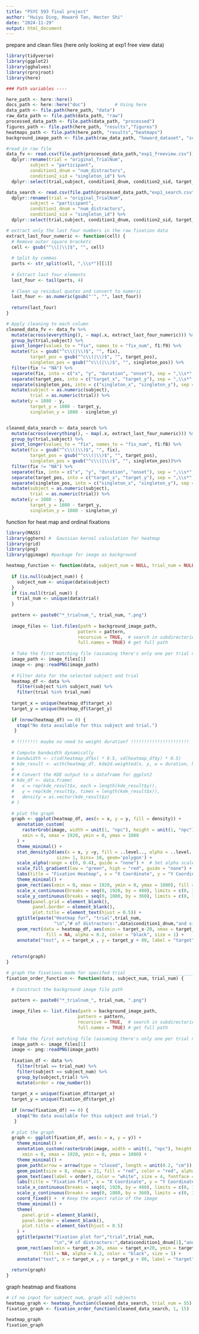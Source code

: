 ```yaml
---
title: "PSYC 593 final project"
author: "Huiyu Ding, Howard Tan, Hector Shi"
date: "2024-11-29"
output: html_document
---
```


prepare and clean files (here only looking at exp1 free view data)
```r

library(tidyverse)
library(ggplot2)
library(gghalves)
library(rprojroot) 
library(here) 

### Path variables ----

here_path <- here::here()
docs_path <- here::here("doc")           # Using here
data_path <- file.path(here_path, "data")
raw_data_path <- file.path(data_path, "raw")
processed_data_path <- file.path(data_path, "processed")
figures_path <- file.path(here_path, "results","figures")
heatmaps_path <- file.path(here_path, "results","heatmaps")
background_image_path <- file.path(raw_data_path, "howard_dataset", "screenshots", "exp1")

#read in raw file
data_fv <- read.csv(file.path(processed_data_path,"exp1_freeview.csv")) %>%
  dplyr::rename(trial = "original_TrialNum",
         subject = "participant",
         condition1_dnum = "num_distractors",
         condition2_sid = "singleton_id") %>%
  dplyr::select(trial,subject, condition1_dnum, condition2_sid, target_pos, singleton_pos, f1:f9)

data_search <- read.csv(file.path(processed_data_path,"exp1_search.csv")) %>%
  dplyr::rename(trial = "original_TrialNum",
         subject = "participant",
         condition1_dnum = "num_distractors",
         condition2_sid = "singleton_id") %>%
  dplyr::select(trial,subject, condition1_dnum, condition2_sid, target_pos, singleton_pos, f1:f8)

# extract only the last four numbers in the raw fixation data
extract_last_four_numeric <- function(cell) {
  # Remove outer square brackets
  cell <- gsub("^\\[|\\]$", "", cell)
  
  # Split by commas
  parts <- str_split(cell, ",\\s*")[[1]]
  
  # Extract last four elements
  last_four <- tail(parts, 4)
  
  # Clean up residual quotes and convert to numeric
  last_four <- as.numeric(gsub("'", "", last_four))
  
  return(last_four)
}

# Apply cleaning to each column
cleaned_data_fv <- data_fv %>%
  mutate(across(everything(), ~ map(.x, extract_last_four_numeric))) %>% 
  group_by(trial,subject) %>%
  pivot_longer(values_to = "fix", names_to = "fix_num", f1:f9) %>%
  mutate(fix = gsub("^c\\(|\\)$", "", fix),
         target_pos = gsub("^c\\(|\\)$", "", target_pos),
         singleton_pos = gsub("^c\\(|\\)$", "", singleton_pos)) %>%
  filter(fix != "NA") %>%
  separate(fix, into = c("x", "y", "duration", "onset"), sep = ",\\s*", convert = TRUE) %>%
  separate(target_pos, into = c("target_x", "target_y"), sep = ",\\s*", convert = TRUE) %>%
  separate(singleton_pos, into = c("singleton_x", "singleton_y"), sep = ",\\s*", convert = TRUE) %>%
  mutate(subject = as.numeric(subject),
         trial = as.numeric(trial)) %>%
  mutate(y = 1080 - y,
         target_y = 1080 - target_y,
         singleton_y = 1080 - singleton_y)


cleaned_data_search <- data_search %>%
  mutate(across(everything(), ~ map(.x, extract_last_four_numeric))) %>% 
  group_by(trial,subject) %>%
  pivot_longer(values_to = "fix", names_to = "fix_num", f1:f8) %>%
  mutate(fix = gsub("^c\\(|\\)$", "", fix),
         target_pos = gsub("^c\\(|\\)$", "", target_pos),
         singleton_pos = gsub("^c\\(|\\)$", "", singleton_pos))%>%
  filter(fix != "NA") %>%
  separate(fix, into = c("x", "y", "duration", "onset"), sep = ",\\s*", convert = TRUE) %>%
  separate(target_pos, into = c("target_x", "target_y"), sep = ",\\s*", convert = TRUE) %>%
  separate(singleton_pos, into = c("singleton_x", "singleton_y"), sep = ",\\s*", convert = TRUE) %>%
  mutate(subject = as.numeric(subject),
         trial = as.numeric(trial)) %>%
  mutate(y = 1080 - y,
         target_y = 1080 - target_y,
         singleton_y = 1080 - singleton_y)

```

function for heat map and ordinal fixations
```r
library(MASS)
library(ggtern) #  Gaussian kernal calculation for heatmap
library(grid)
library(png)
library(ggimage) #package for image as background

heatmap_function <- function(data, subject_num = NULL, trial_num = NULL) {
  
  if (is.null(subject_num)) {
    subject_num <- unique(data$subject)
  }
  if (is.null(trial_num)) {
    trial_num <- unique(data$trial)
  }
  
  pattern <- paste0("*_trialnum_", trial_num, ".png")
  
  image_files <- list.files(path = background_image_path, 
                           pattern = pattern,
                           recursive = TRUE,  # search in subdirectories
                           full.names = TRUE) # get full path
  
  # Take the first matching file (assuming there's only one per trial number)
  image_path <- image_files[1]
  image <- png::readPNG(image_path)
  
  # Filter data for the selected subject and trial
  heatmap_df <- data %>% 
    filter(subject %in% subject_num) %>% 
    filter(trial %in% trial_num)
  
  target_x = unique(heatmap_df$target_x)
  target_y = unique(heatmap_df$target_y)
    
  if (nrow(heatmap_df) == 0) {
    stop("No data available for this subject and trial.")
   }
  
  # !!!!!!!! maybe no need to weight duration? !!!!!!!!!!!!!!!!!!!!!!
  
  # Compute bandwidth dynamically
  # bandwidth <- c(sd(heatmap_df$x) * 0.5, sd(heatmap_df$y) * 0.5)
  # kde_result <- with(heatmap_df, kde2d.weighted(x, y, w = duration, h = bandwidth, n = 100, lims = c(range(0,1920), range(0,1080))))
  # 
  # # Convert the KDE output to a dataframe for ggplot2
  # kde_df <- data.frame(
  #   x = rep(kde_result$x, each = length(kde_result$y)),
  #   y = rep(kde_result$y, times = length(kde_result$x)),
  #   density = as.vector(kde_result$z)
  # )
  
  # plot the graph
  graph <- ggplot(heatmap_df, aes(x = x, y = y, fill = density)) +
    annotation_custom(
      rasterGrob(image, width = unit(1, "npc"), height = unit(1, "npc")), 
      xmin = 0, xmax = 1920, ymin = 0, ymax = 1080
    ) +
    theme_minimal() +
    stat_density2d(aes(x = x, y =y, fill = ..level.., alpha = ..level.., weight = duration), 
                   size= 1, bins= 10, geom='polygon') +
    scale_alpha(range = c(0, 0.4), guide = "none") +  # Set alpha scale; 0 for no density
    scale_fill_gradient(low = "green", high = "red", guide = "none") +    
    labs(title = "Fixation Heatmap", x = "X Coordinate", y = "Y Coordinate") +
    theme_minimal() +
    geom_rect(aes(xmin = 0, xmax = 1920, ymin = 0, ymax = 1080), fill = NA, color = "black", size = 1) +
    scale_x_continuous(breaks = seq(0, 1920, by = 480), limits = c(0, 1920)) + 
    scale_y_continuous(breaks = seq(0, 1080, by = 360), limits = c(0, 1080)) +   
    theme(panel.grid = element_blank(),  
          panel.border = element_blank(),
          plot.title = element_text(hjust = 0.5)) +
    ggtitle(paste("Heatmap for", "trial",trial_num,
                  "\n","# of distractors:",data$condition1_dnum,"and singleton condition",data$condition2_sid)) +
    geom_rect(data = heatmap_df, aes(xmin = target_x-20, xmax = target_x+20, ymin = target_y-20, ymax = target_y+20), 
               fill = NA, alpha = 0.2, color = "black", size = 1) +
    annotate("text", x = target_x , y = target_y + 80, label = "target", size = 4, color = "black", fontface = "bold")
    
  
  return(graph)
}

# graph the fixations made for specifed trial ____________________________________________________________
fixation_order_function <- function(data, subject_num, trial_num) {
  
  # Construct the background image file path

  pattern <- paste0("*_trialnum_", trial_num, ".png")
  
  image_files <- list.files(path = background_image_path, 
                           pattern = pattern,
                           recursive = TRUE,  # search in subdirectories
                           full.names = TRUE) # get full path
  
  # Take the first matching file (assuming there's only one per trial number)
  image_path <- image_files[1]
  image <- png::readPNG(image_path)
  
  fixation_df <- data %>% 
    filter(trial == trial_num) %>%
    filter(subject == subject_num) %>%
    group_by(subject,trial) %>%
    mutate(order = row_number())
  
  target_x = unique(fixation_df$target_x)
  target_y = unique(fixation_df$target_y)
  
  if (nrow(fixation_df) == 0) {
    stop("No data available for this subject and trial.")
   }
  
  # plot the graph
  graph <- ggplot(fixation_df, aes(x = x, y = y)) +
    theme_minimal() +
    annotation_custom(rasterGrob(image, width = unit(1, "npc"), height = unit(1, "npc")), 
      xmin = 0, xmax = 1920, ymin = 0, ymax = 1080) +
    theme_minimal() +
    geom_path(arrow = arrow(type = "closed", length = unit(0.2, "cm")), color = "orange", size = 1) +
    geom_point(size = 8, shape = 21, fill = "red", color = "red", alpha = 0.5) +  # Circles for fixations
    geom_text(aes(label = order), color = "white", size = 4, fontface = "bold", vjust = 0.5) +  # Numbers inside circles
    labs(title = "Fixation Plot", x = "X Coordinate", y = "Y Coordinate") +
    scale_x_continuous(breaks = seq(0, 1920, by = 480), limits = c(0, 1920)) + 
    scale_y_continuous(breaks = seq(0, 1080, by = 360), limits = c(0, 1080)) +   
    coord_fixed() +  # Keep the aspect ratio of the image
    theme_minimal() +
    theme(
      panel.grid = element_blank(),  
      panel.border = element_blank(),
      plot.title = element_text(hjust = 0.5)
    ) +
    ggtitle(paste("Fixation plot for","trial",trial_num,
                  "\n","# of distractors:",data$condition1_dnum[1],"and singleton condition",data$condition2_sid[1])) +
    geom_rect(aes(xmin = target_x-20, xmax = target_x+20, ymin = target_y-20, ymax = target_y+20), 
              fill = NA, alpha = 0.2, color = "black", size = 1) +
    annotate("text", x = target_x , y = target_y + 80, label = "target", size = 4, color = "black", fontface = "bold")
  
  return(graph)
}
```

graph heatmap and fixations
```r
# if no input for subject_num, graph all subjects
heatmap_graph <- heatmap_function(cleaned_data_search, trial_num = 55)
fixation_graph <- fixation_order_function(cleaned_data_search, 1, 15)

heatmap_graph
fixation_graph
```


